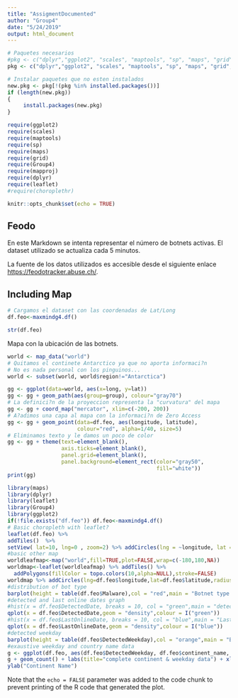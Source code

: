 ```yaml
---
title: "AssigmentDocumented"
author: "Group4"
date: "5/24/2019"
output: html_document
---
```


```r
# Paquetes necesarios
#pkg <- c("dplyr","ggplot2", "scales", "maptools", "sp", "maps", "grid", #"Group4","mapproj","leaflet","rworldmap","choroplethr")
pkg <- c("dplyr","ggplot2", "scales", "maptools", "sp", "maps", "grid", "Group4","mapproj","leaflet","rworldmap")

# Instalar paquetes que no esten instalados
new.pkg <- pkg[!(pkg %in% installed.packages())]
if (length(new.pkg))
{
     install.packages(new.pkg)  
}

require(ggplot2)
require(scales)
require(maptools)
require(sp)
require(maps)
require(grid)
require(Group4)
require(mapproj)
require(dplyr)
require(leaflet)
#require(choroplethr)
```

```r
knitr::opts_chunk$set(echo = TRUE)
```

## Feodo

En este Markdown se intenta representar el número de botnets activas. El dataset utilizado se actualiza cada 5 minutos.

La fuente de los datos utilizados es accesible desde el siguiente enlace <https://feodotracker.abuse.ch/>.  


## Including Map
```r
# Cargamos el dataset con las coordenadas de Lat/Long
df.feo<-maxmindg4.df()
```
```r
str(df.feo)
```
Mapa con la ubicación de las botnets.
```r
world <- map_data("world")
# Quitamos el continete Antarctico ya que no aporta informaci?n
# No es nada personal con los pinguinos...
world <- subset(world, world$region!="Antarctica")

gg <- ggplot(data=world, aes(x=long, y=lat))
gg <- gg + geom_path(aes(group=group), colour="gray70")
# La definici?n de la proyeccion representa la "curvatura" del mapa
gg <- gg + coord_map("mercator", xlim=c(-200, 200))
# A?adimos una capa al mapa con la informaci?n de Zero Access
gg <- gg + geom_point(data=df.feo, aes(longitude, latitude),
                      colour="red", alpha=1/40, size=5)
# Eliminamos texto y le damos un poco de color
gg <- gg + theme(text=element_blank(),
                 axis.ticks=element_blank(),
                 panel.grid=element_blank(),
                 panel.background=element_rect(color="gray50",
                                               fill="white"))
print(gg)

```

```r
library(maps)
library(dplyr)
library(leaflet)
library(Group4)
library(ggplot2)
if(!file.exists("df.feo")) df.feo<-maxmindg4.df()
# Basic choropleth with leaflet?
leaflet(df.feo) %>%
addTiles()  %>%
setView( lat=10, lng=0 , zoom=2) %>% addCircles(lng = ~longitude, lat = ~latitude)
#basic other map
worldleafmap<-map("world",fill=TRUE,plot=FALSE,wrap=c(-180,180,NA))
worldmap<-leaflet(worldleafmap) %>% addTiles() %>%
  addPolygons(fillColor = topo.colors(10,alpha=NULL),stroke=FALSE)
worldmap %>% addCircles(lng=df.feo$longitude,lat=df.feo$latitude,radius = 50, color = '#ff0000')
#distribution of bot type
barplot(height = table(df.feo$Malware),col = "red",main = "Botnet type distribution")
#detected and last online dates graph
#hist(x = df.feo$DetectedDate, breaks = 10, col = "green",main = "detected date distribution")
qplot(x = df.feo$DetectedDate,geom = "density",colour = I("green"))
#hist(x = df.feo$LastOnlineDate, breaks = 10, col = "blue",main = "Last online by date")
qplot(x = df.feo$LastOnlineDate,geom = "density",colour = I("blue"))
#detected weekday
barplot(height = table(df.feo$DetectedWeekday),col = "orange",main = "Botnet type distribution")
#exaustive weekday and country name data
g <- ggplot(df.feo, aes(df.feo$DetectedWeekday, df.feo$continent_name, color = df.feo$Malware))
g + geom_count() + labs(title="complete continent & weekday data") + xlab("weekday") +
ylab("Continent Name")
```
Note that the `echo = FALSE` parameter was added to the code chunk to prevent printing of the R code that generated the plot.

